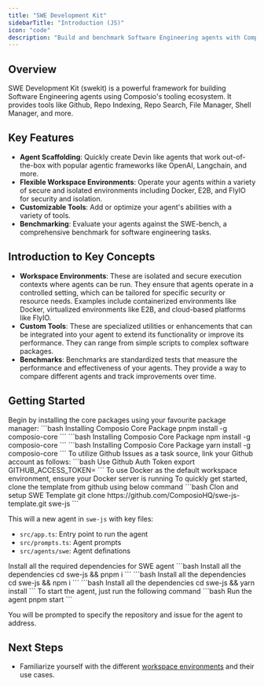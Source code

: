 ```yaml
---
title: "SWE Development Kit"
sidebarTitle: "Introduction (JS)"
icon: "code"
description: "Build and benchmark Software Engineering agents with Composio's tooling ecosystem using JavaScript"
---
```


## Overview

SWE Development Kit (swekit) is a powerful framework for building Software Engineering agents using Composio's tooling ecosystem. 
It provides tools like Github, Repo Indexing, Repo Search, File Manager, Shell Manager, and more.

## Key Features

- **Agent Scaffolding**: Quickly create Devin like agents that work out-of-the-box with popular agentic frameworks like OpenAI, Langchain, and more.
- **Flexible Workspace Environments**: Operate your agents within a variety of secure and isolated environments including Docker, E2B, and FlyIO for security and isolation.
- **Customizable Tools**: Add or optimize your agent's abilities with a variety of tools.
- **Benchmarking**: Evaluate your agents against the SWE-bench, a comprehensive benchmark for software engineering tasks.

## Introduction to Key Concepts

- **Workspace Environments**: These are isolated and secure execution contexts where agents can be run. They ensure that agents operate in a controlled setting, which can be tailored for specific security or resource needs. Examples include containerized environments like Docker, virtualized environments like E2B, and cloud-based platforms like FlyIO.
- **Custom Tools**: These are specialized utilities or enhancements that can be integrated into your agent to extend its functionality or improve its performance. They can range from simple scripts to complex software packages.
- **Benchmarks**: Benchmarks are standardized tests that measure the performance and effectiveness of your agents. They provide a way to compare different agents and track improvements over time.

## Getting Started

<Steps>
<Step title="Installation">
  Begin by installing the core packages using your favourite package manager:
  
  <Tabs>
    <Tab title="pnpm (recommended)">
        <CodeGroup>
        ```bash Installing Composio Core Package
        pnpm install -g composio-core
        ```
        </CodeGroup>
    </Tab>
    <Tab title="npm">
       <CodeGroup>
        ```bash Installing Composio Core Package
        npm install -g composio-core
        ```
        </CodeGroup>
    </Tab>
    <Tab title="yarn">
       <CodeGroup>
        ```bash Installing Composio Core Package
        yarn install -g composio-core
        ```
        </CodeGroup>
    </Tab>
  </Tabs>
</Step>

<Step title="Connect your Github Account">
  To utilize Github Issues as a task source, link your Github account as follows:
  <CodeGroup>
  ```bash Use Github Auth Token
  export GITHUB_ACCESS_TOKEN=<your_token>
  ```
  </CodeGroup>
</Step>


<Step title="Clone SWE Template for JS">
  <Warning>
  To use Docker as the default workspace environment, ensure your Docker server is running
  </Warning>
  To quickly get started, clone the template from github using below command
  <CodeGroup>
  ```bash Clon and setup SWE Template
  git clone https://github.com/ComposioHQ/swe-js-template.git swe-js
  ```
  </CodeGroup>
    
  This will a new agent in `swe-js` with key files:
  - `src/app.ts`: Entry point to run the agent
  - `src/prompts.ts`: Agent prompts
  - `src/agents/swe`: Agent definations
</Step>

<Step title="Install all the dependencies">
  Install all the required dependencies for SWE agent
    <Tabs>
    <Tab title="pnpm (recommended)">
        <CodeGroup>
        ```bash Install all the dependencies
        cd swe-js && pnpm i
        ```
        </CodeGroup>
    </Tab>
    <Tab title="npm">
       <CodeGroup>
        ```bash Install all the dependencies
        cd swe-js && npm i
        ```
        </CodeGroup>
    </Tab>
    <Tab title="yarn">
       <CodeGroup>
        ```bash Install all the dependencies
        cd swe-js && yarn install
        ```
        </CodeGroup>
    </Tab>
  </Tabs>

</Step>

<Step title="Run your SWE agnet">
  To start the agent, just run the following command
  <CodeGroup>
  ```bash Run the agent
  pnpm start
  ```
  </CodeGroup>
  
  You will be prompted to specify the repository and issue for the agent to address.
</Step>
</Steps>

## Next Steps

- Familiarize yourself with the different [workspace environments](/introduction/foundations/components/workspace) and their use cases.
